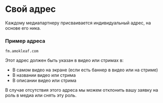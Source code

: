 
# Свой адрес

Каждому медиапартнеру присваивается индивидуальный адрес, на основе его ника.

### Пример адреса
```
fm.amokleaf.com
```

Этот адрес должен быть указан в видео или стримах в:
- В самом видео на экране (если есть баннер в видео или на стриме)
- В названии видео или стрима
- В описании видео или стрима

<Callout type="warning">
  В случае отсутствия этого адреса мы можем отклонить вашу заявку на роль в медиа или снять эту роль.
</Callout>